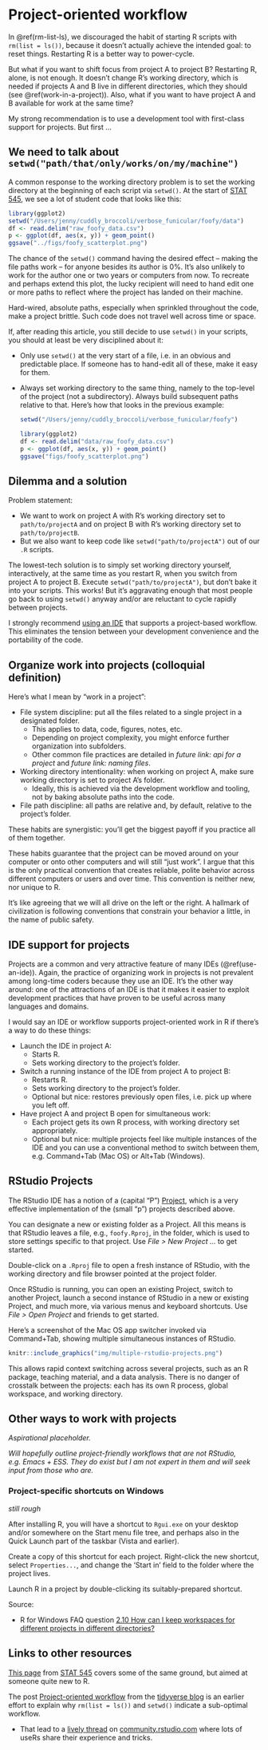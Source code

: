 # Project-oriented workflow

In \@ref(rm-list-ls), we discouraged the habit of starting R scripts with `rm(list = ls())`, because it doesn't actually achieve the intended goal: to reset things. Restarting R is a better way to power-cycle.

But what if you want to shift focus from project A to project B? Restarting R, alone, is not enough. It doesn't change R's working directory, which is needed if projects A and B live in different directories, which they should (see \@ref(work-in-a-project)). Also, what if you want to have project A and B available for work at the same time?

My strong recommendation is to use a development tool with first-class support for projects. But first ...

## We need to talk about `setwd("path/that/only/works/on/my/machine")` {#setwd}

A common response to the working directory problem is to set the working directory at the beginning of each script via `setwd()`. At the start of [STAT 545](http://stat545.com), we see a lot of student code that looks like this:

```r
library(ggplot2)
setwd("/Users/jenny/cuddly_broccoli/verbose_funicular/foofy/data")
df <- read.delim("raw_foofy_data.csv")
p <- ggplot(df, aes(x, y)) + geom_point()
ggsave("../figs/foofy_scatterplot.png")
```

The chance of the `setwd()` command having the desired effect -- making the file paths work -- for anyone besides its author is 0%. It's also unlikely to work for the author one or two years or computers from now. To recreate and perhaps extend this plot, the lucky recipient will need to hand edit one or more paths to reflect where the project has landed on their machine.

Hard-wired, absolute paths, especially when sprinkled throughout the code, make a project brittle. Such code does not travel well across time or space.

If, after reading this article, you still decide to use `setwd()` in your scripts, you should at least be very disciplined about it:

  * Only use `setwd()` at the very start of a file, i.e. in an obvious and predictable place. If someone has to hand-edit all of these, make it easy for them.
  * Always set working directory to the same thing, namely to the top-level of the project (not a subdirectory). Always build subsequent paths relative to that. Here's how that looks in the previous example:
    ```r
    setwd("/Users/jenny/cuddly_broccoli/verbose_funicular/foofy")
    
    library(ggplot2)
    df <- read.delim("data/raw_foofy_data.csv")
    p <- ggplot(df, aes(x, y)) + geom_point()
    ggsave("figs/foofy_scatterplot.png")
    ```
    
## Dilemma and a solution

Problem statement:

  * We want to work on project A with R's working directory set to `path/to/projectA` and on project B with R's working directory set to `path/to/projectB`.
  * But we also want to keep code like `setwd("path/to/projectA")` out of our `.R` scripts.

The lowest-tech solution is to simply set working directory yourself, interactively, at the same time as you restart R, when you switch from project A to project B. Execute `setwd("path/to/projectA")`, but don't bake it into your scripts. This works! But it's aggravating enough that most people go back to using `setwd()` anyway and/or are reluctant to cycle rapidly between projects.

I strongly recommend [using an IDE](#use-an-ide) that supports a project-based workflow. This eliminates the tension between your development convenience and the portability of the code.

## Organize work into projects (colloquial definition) {#work-in-a-project}

Here's what I mean by "work in a project":

  * File system discipline: put all the files related to a single project in a designated folder.
    - This applies to data, code, figures, notes, etc.
    - Depending on project complexity, you might enforce further organization into subfolders.
    - Other common file practices are detailed in *future link: api for a project* and *future link: naming files*.
  * Working directory intentionality: when working on project A, make sure working directory is set to project A's folder.
    - Ideally, this is achieved via the development workflow and tooling, not by baking absolute paths into the code.
  * File path discipline: all paths are relative and, by default, relative to the project's folder.

These habits are synergistic: you'll get the biggest payoff if you practice all of them together.

These habits guarantee that the project can be moved around on your computer or onto other computers and will still "just work". I argue that this is the only practical convention that creates reliable, polite behavior across different computers or users and over time. This convention is neither new, nor unique to R.

It's like agreeing that we will all drive on the left or the right. A hallmark of civilization is following conventions that constrain your behavior a little, in the name of public safety.

## IDE support for projects

Projects are a common and very attractive feature of many IDEs (\@ref(use-an-ide)). Again, the practice of organizing work in projects is not prevalent among long-time coders because they use an IDE. It's the other way around: one of the attractions of an IDE is that it makes it easier to exploit development practices that have proven to be useful across many languages and domains.

I would say an IDE or workflow supports project-oriented work in R if there's a way to do these things:

  * Launch the IDE in project A:
    - Starts R.
    - Sets working directory to the project's folder. 
  * Switch a running instance of the IDE from project A to project B:
    - Restarts R.
    - Sets working directory to the project's folder.
    - Optional but nice: restores previously open files, i.e. pick up where you left off.
  * Have project A and project B open for simultaneous work:
    - Each project gets its own R process, with working directory set appropriately.
    - Optional but nice: multiple projects feel like multiple instances of the IDE and you can use a conventional method to switch between them, e.g. Command+Tab (Mac OS) or Alt+Tab (Windows).

## RStudio Projects

The RStudio IDE has a notion of a (capital "P") [Project](https://support.rstudio.com/hc/en-us/articles/200526207-Using-Projects), which is a very effective implementation of the (small "p") projects described above. 

You can designate a new or existing folder as a Project. All this means is that RStudio leaves a file, e.g., `foofy.Rproj`, in the folder, which is used to store settings specific to that project. Use *File > New Project ...* to get started.

Double-click on a `.Rproj` file to open a fresh instance of RStudio, with the working directory and file browser pointed at the project folder.

Once RStudio is running, you can open an existing Project, switch to another Project, launch a second instance of RStudio in a new or existing Project, and much more, via various menus and keyboard shortcuts. Use *File > Open Project* and friends to get started.

Here's a screenshot of the Mac OS app switcher invoked via Command+Tab, showing multiple simultaneous instances of RStudio.
```r
knitr::include_graphics("img/multiple-rstudio-projects.png")
```
This allows rapid context switching across several projects, such as an R package, teaching material, and a data analysis. There is no danger of crosstalk between the projects: each has its own R process, global workspace, and working directory.
 
## Other ways to work with projects

*Aspirational placeholder.*

*Will hopefully outline project-friendly workflows that are not RStudio, e.g. Emacs + ESS. They do exist but I am not expert in them and will seek input from those who are.*

### Project-specific shortcuts on Windows

*still rough*

After installing R, you will have a shortcut to `Rgui.exe` on your desktop and/or somewhere on the Start menu file tree, and perhaps also in the Quick Launch part of the taskbar (Vista and earlier).

Create a copy of this shortcut for each project. Right-click the new shortcut, select `Properties...`, and change the 'Start in' field to the folder where the project lives.

Launch R in a project by double-clicking its suitably-prepared shortcut.

Source:

  * R for Windows FAQ question [2.10 How can I keep workspaces for different projects in different directories?](https://cran.r-project.org/bin/windows/base/rw-FAQ.html#How-can-I-keep-workspaces-for-different-projects-in-different-directories_003f)

## Links to other resources

[This page](http://stat545.com/block002_hello-r-workspace-wd-project.html) from [STAT 545](http://stat545.com/topics.html) covers some of the same ground, but aimed at someone quite new to R.

The post [Project-oriented workflow
](https://www.tidyverse.org/articles/2017/12/workflow-vs-script/) from the [tidyverse blog](https://www.tidyverse.org/articles/) is an earlier effort to explain why `rm(list = ls())` and `setwd()` indicate a sub-optimal workflow.

  * That lead to a [lively thread](https://community.rstudio.com/t/project-oriented-workflow-setwd-rm-list-ls-and-computer-fires/3549/2) on [community.rstudio.com](https://community.rstudio.com) where lots of useRs share their experience and tricks.
